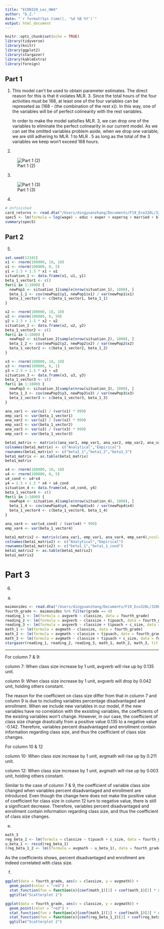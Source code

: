 ```yaml
---
title: "ECON320_Lec_HW4"
author: "D.Z."
date: "`r format(Sys.time(), '%d %B %Y')`"
output: html_document
---
```


```r
knitr::opts_chunk$set(echo = TRUE)
library(tidyverse)
library(knitr)
library(ggplot2)
library(stargazer)
library(kableExtra)
library(foreign)
```

## Part 1

1)

  This model can't be used to obtain parameter estimates. The direct reason for this is that it violates MLR. 3. Since the total hours of the four activities must be 168, at least one of the four variables can be represeted as (168 - (the combination of the rest x)). In this way, one of the variables will be of perfect colinearity with the rest variables. 
  
  In order to make the model satisfies MLR. 3, we can drop one of the variables to eliminate the perfect colinearity in our current model. As we can set the omitted variables problem aside, when we drop one variable, we are still adhering to MLR. 1 to MLR . 5 as long as the total of the 3 variables we keep won't exceed 168 hours.

2)

![Part 1 (2)](/Users/dingyuanzhang/Documents/F19_Eco320L/320Lec/part1(2).png)

3)

![Part 1 (3)](/Users/dingyuanzhang/Documents/F19_Eco320L/320Lec/part1(3).jpeg)

4)
```r
# Unfinished
card_returns <- read.dta("/Users/dingyuanzhang/Documents/F19_Eco320L/320Lec/Card_Returns.dta")
spec5 <- lm(formula = log(wage) ~ educ + exper + expersq + married + black, data = card_returns)
summary(spec5)
```

## Part 2

5)

```r
set.seed(12345)
x1 <- rnorm(100000, 10, 10)
u1 <- rnorm(100000, 0, 5)
y1 = 2.5 + 1.5 * x1 + u1
situation_1 <- data.frame(x1, u1, y1)
beta_1_vector1 <- c()
for(i in 1:1000) {
  newPop1 <- situation_1[sample(nrow(situation_1), 1000), ]
  beta_1_1 <- cov(newPop1$y1, newPop1$x1) / var(newPop1$x1)
  beta_1_vector1 <- c(beta_1_vector1, beta_1_1)
}

x2 <- rnorm(100000, 10, 10)
u2 <- rnorm(100000, 0, 50)
y2 = 2.5 + 1.5 * x2 + u2
situation_2 <- data.frame(x2, u2, y2)
beta_1_vector2 <- c()
for(i in 1:1000) {
  newPop2 <- situation_2[sample(nrow(situation_2), 1000), ]
  beta_1_2 <- cov(newPop2$y2, newPop2$x2) / var(newPop2$x2)
  beta_1_vector2 <- c(beta_1_vector2, beta_1_2)
}

x3 <- rnorm(100000, 10, 10)
u3 <- rnorm(100000, 0, 1)
y3 = 2.5 + 1.5 * x3 + u3
situation_3 <- data.frame(x3, u3, y3)
beta_1_vector3 <- c()
for(i in 1:1000) {
  newPop3 <- situation_3[sample(nrow(situation_3), 1000), ]
  beta_1_3 <- cov(newPop3$y3, newPop3$x3) / var(newPop3$x3)
  beta_1_vector3 <- c(beta_1_vector3, beta_1_3)
}

ana_var1 <- var(u1) / (var(x1) * 999)
emp_var1 <- var(beta_1_vector1)
ana_var2 <- var(u2) / (var(x2) * 999)
emp_var2 <- var(beta_1_vector2)
ana_var3 <- var(u3) / (var(x3) * 999)
emp_var3 <- var(beta_1_vector3)

beta1_matrix <- matrix(c(ana_var1, emp_var1, ana_var2, emp_var2, ana_var3, emp_var3),ncol=2,byrow=TRUE)
colnames(beta1_matrix) <- c("Analytical","Empirical")
rownames(beta1_matrix) <- c("beta1_1","beta1_2","beta1_3")
beta1_matrix <- as.table(beta1_matrix)
beta1_matrix

x4 <- rnorm(100000, 10, 10)
u4 <- rnorm(100000, 0, 5)
u4_cond <- u4*x4
y4 = 2.5 + 1.5 * x4 + u4_cond
situation_4 <- data.frame(x4, u4_cond, y4)
beta_1_vector4 <- c()
for(i in 1:1000) {
  newPop4 <- situation_4[sample(nrow(situation_4), 1000), ]
  beta_1_4 <- cov(newPop4$y4, newPop4$x4) / var(newPop4$x4)
  beta_1_vector4 <- c(beta_1_vector4, beta_1_4)
}

ana_var4 <- var(u4_cond) / (var(x4) * 999)
emp_var4 <- var(beta_1_vector4)

beta1_matrix2 <- matrix(c(ana_var1, emp_var1, ana_var4, emp_var4),ncol=2,byrow=TRUE)
colnames(beta1_matrix2) <- c("Analytical","Empirical")
rownames(beta1_matrix2) <- c("beta1_1","beta1_1_cond")
beta1_matrix2 <- as.table(beta1_matrix2)
beta1_matrix2
```

# Part 3

6)

a. 
```r
maimonides <- read.dta("/Users/dingyuanzhang/Documents/F19_Eco320L/320Lec/AngristLavy_Maimonides.dta")
fourth_grade <- maimonides %>% filter(grade == 4)
reading_1 <- lm(formula = avgverb ~ classize, data = fourth_grade)
reading_2 <- lm(formula = avgverb ~ classize + tipuach, data = fourth_grade)
reading_3 <- lm(formula = avgverb ~ classize + tipuach + c_size, data = fourth_grade)
math_1 <- lm(formula = avgmath ~ classize, data = fourth_grade)
math_2 <- lm(formula = avgmath ~ classize + tipuach, data = fourth_grade)
math_3 <- lm(formula = avgmath ~ classize + tipuach + c_size, data = fourth_grade)
stargazer(reading_1, reading_2, reading_3, math_1, math_2, math_3, title = "Table 2", align = TRUE, covariate.labels = c("Mean score", "Class size", "Percent disadvantaged", "Enrollment"), type = "html")
```

---------------------

For column 7 & 9:

column 7: When class size increase by 1 unit, avgverb will rise up by 0.135 unit.

column 9: When class size increase by 1 unit, avgverb will drop by 0.042 unit, holding others constant.

The reason for the coefficient on class size differ from that in column 7 and column 9 is due to including variables percentage disadvantaged and enrollment. When we include new variables in our model, if the new variables have no correlation with the exsisting variables, the coefficients of the existing variables won't change. However, in our case, the coefficient of class size change drastically from a positive value 0.135 to a negative value -0.142. Therefore, variables percent disadvantaged and enrollment contain information regarding class size, and thus the coefficient of class size changes.

For column 10 & 12

column 10: When class size increase by 1 unit, avgmath will rise up by 0.211 unit.

column 12: When class size increase by 1 unit, avgmath will rise up  by 0.003 unit, holding others constant.

Similar to the case of column 7 & 9, the coefficient of variable class size changed when variables percent disadvantaged and enrollment are introduced. Even though the change here does not make the positive value of coefficient for class size in column 12 turn to negative value, there is still a significant decrease. Therefore, variables percent disadvantaged and enrollment contain information regarding class size, and thus the coefficient of class size changes.

e.
```r
math_3
reg_beta_1 <- lm(formula = classize ~ tipuach + c_size, data = fourth_grade)
u_beta_1 <- resid(reg_beta_1)
(reg_beta_1_2 <- lm((formula = avgmath ~ u_beta_1), data = fourth_grade))
```
As the coefficients shows, percent disadvantaged and enrollment are indeed correlated with class size.

f.
```r
ggplot(data = fourth_grade, aes(x = classize, y = avgmath)) +
  geom_point(color = "red") +
  stat_function(fun = function(x){coef(math_1)[1] + coef(math_1)[2] * x}, geom = "line", color = "blue") +
  ggtitle("Scatterplot 1")

ggplot(data = fourth_grade, aes(x = classize, y = avgmath)) +
  geom_point(color = "red") +
  stat_function(fun = function(x){coef(math_1)[1] + coef(math_1)[2] * x}, geom = "line", color = "blue") +
  stat_function(fun = function(x){coef(reg_beta_1_2)[1] + coef(reg_beta_1_2)[2]*x}, geom = "line", col = "green") +
  ggtitle("Scatterplot 2")
```

